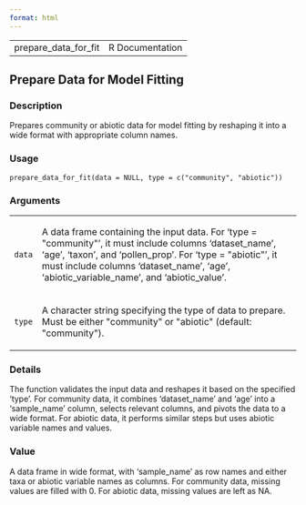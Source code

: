 ```yaml
---
format: html
---
```


<html><head><title>R: Prepare Data for Model Fitting</title>
<meta http-equiv="Content-Type" content="text/html; charset=utf-8" />
<meta name="viewport" content="width=device-width, initial-scale=1.0, user-scalable=yes" />
<link rel="stylesheet" href="https://cdn.jsdelivr.net/npm/katex@0.15.3/dist/katex.min.css">
<script type="text/javascript">
const macros = { "\\R": "\\textsf{R}", "\\code": "\\texttt"};
function processMathHTML() {
    var l = document.getElementsByClassName('reqn');
    for (let e of l) { katex.render(e.textContent, e, { throwOnError: false, macros }); }
    return;
}</script>
<script defer src="https://cdn.jsdelivr.net/npm/katex@0.15.3/dist/katex.min.js"
    onload="processMathHTML();"></script>
<link rel="stylesheet" type="text/css" href="R.css" />
</head><body><div class="container"><main>

<table style="width: 100%;"><tr><td>prepare_data_for_fit</td><td style="text-align: right;">R Documentation</td></tr></table>

<h2>Prepare Data for Model Fitting</h2>

<h3>Description</h3>

<p>Prepares community or abiotic data for model fitting by reshaping it into
a wide format with appropriate column names.
</p>


<h3>Usage</h3>

<pre><code class='language-R'>prepare_data_for_fit(data = NULL, type = c("community", "abiotic"))
</code></pre>


<h3>Arguments</h3>

<table>
<tr><td><code id="data">data</code></td>
<td>
<p>A data frame containing the input data. For 'type = &quot;community&quot;', it must
include columns 'dataset_name', 'age', 'taxon', and 'pollen_prop'. For
'type = &quot;abiotic&quot;', it must include columns 'dataset_name', 'age',
'abiotic_variable_name', and 'abiotic_value'.</p>
</td></tr>
<tr><td><code id="type">type</code></td>
<td>
<p>A character string specifying the type of data to prepare. Must be either
&quot;community&quot; or &quot;abiotic&quot; (default: &quot;community&quot;).</p>
</td></tr>
</table>


<h3>Details</h3>

<p>The function validates the input data and reshapes it based on the
specified 'type'. For community data, it combines 'dataset_name' and 'age'
into a 'sample_name' column, selects relevant columns, and pivots the data
to a wide format. For abiotic data, it performs similar steps but uses
abiotic variable names and values.
</p>


<h3>Value</h3>

<p>A data frame in wide format, with 'sample_name' as row names and either
taxa or abiotic variable names as columns. For community data, missing
values are filled with 0. For abiotic data, missing values are left as NA.
</p>

</main>

</div>
</body></html>


